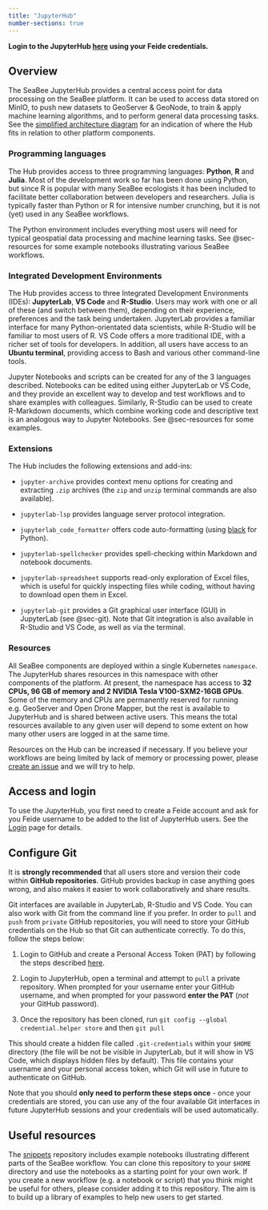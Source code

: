 ```yaml
---
title: "JupyterHub"
number-sections: true
---
```


**Login to the JupyterHub [here](https://hub.seabee.sigma2.no/) using your Feide credentials.**

## Overview {#sec-overview}

The SeaBee JupyterHub provides a central access point for data processing on the SeaBee platform. It can be used to access data stored on MinIO, to push new datasets to GeoServer & GeoNode, to train & apply machine learning algorithms, and to perform general data processing tasks. See the [simplified architecture diagram](./index.qmd#fig-sigma2-outline) for an indication of where the Hub fits in relation to other platform components.

### Programming languages {#sec-languages}

The Hub provides access to three programming languages: **Python**, **R** and **Julia**. Most of the development work so far has been done using Python, but since R is popular with many SeaBee ecologists it has been included to facilitate better collaboration between developers and researchers. Julia is typically faster than Python or R for intensive number crunching, but it is not (yet) used in any SeaBee workflows.

The Python environment includes everything most users will need for typical geospatial data processing and machine learning tasks. See @sec-resources for some example notebooks illustrating various SeaBee workflows.

### Integrated Development Environments {#sec-ides}

The Hub provides access to three Integrated Development Environments (IDEs): **JupyterLab**, **VS Code** and **R-Studio**. Users may work with one or all of these (and switch between them), depending on their experience, preferences and the task being undertaken. JupyterLab provides a familiar interface for many Python-orientated data scientists, while R-Studio will be familiar to most users of R. VS Code offers a more traditional IDE, with a richer set of tools for developers. In addition, all users have access to an **Ubuntu terminal**, providing access to Bash and various other command-line tools.

Jupyter Notebooks and scripts can be created for any of the 3 languages described. Notebooks can be edited using either JupyterLab or VS Code, and they provide an excellent way to develop and test workflows and to share examples with colleagues. Similarly, R-Studio can be used to create R-Markdown documents, which combine working code and descriptive text is an analogous way to Jupyter Notebooks. See @sec-resources for some examples.

### Extensions {#sec-extensions}

The Hub includes the following extensions and add-ins:

 * `jupyter-archive` provides context menu options for creating and extracting `.zip` archives (the `zip` and `unzip` terminal commands are also available).
 
 * `jupyterlab-lsp` provides language server protocol integration.
 
 * `jupyterlab_code_formatter` offers code auto-formatting (using [black](https://github.com/psf/black) for Python).
 
 * `jupyterlab-spellchecker` provides spell-checking within Markdown and notebook documents.
 
 * `jupyterlab-spreadsheet` supports read-only exploration of Excel files, which is useful for quickly inspecting files while coding, without having to download open them in Excel.
 
 * `jupyterlab-git` provides a Git graphical user interface (GUI) in JupyterLab (see @sec-git). Note that Git integration is also available in R-Studio and VS Code, as well as via the terminal.
 
### Resources

All SeaBee components are deployed within a single Kubernetes `namespace`. The JupyterHub shares resources in this namespace with other components of the platform. At present, the namespace has access to **32 CPUs, 96 GB of memory and 2 NVIDIA Tesla V100-SXM2-16GB GPUs**. Some of the memory and CPUs are permanently reserved for running e.g. GeoServer and Open Drone Mapper, but the rest is available to JupyterHub and is shared between active users. This means the total resources available to any given user will depend to some extent on how many other users are logged in at the same time.

Resources on the Hub can be increased if necessary. If you believe your workflows are being limited by lack of memory or processing power, please [create an issue](https://github.com/SeaBee-no/dockerfiles/issues) and we will try to help.

## Access and login {#sec-login}

To use the JupyterHub, you first need to create a Feide account and ask for you Feide username to be added to the list of JupyterHub users. See the [Login](./login.qmd) page for details.

## Configure Git {#sec-git}

It is **strongly recommended** that all users store and version their code within **GitHub repositories**. GitHub provides backup in case anything goes wrong, and also makes it easier to work collaboratively and share results.

Git interfaces are available in JupyterLab, R-Studio and VS Code. You can also work with Git from the command line if you prefer. In order to `pull` and `push` from `private` GitHub repositories, you will need to store your GitHub credentials on the Hub so that Git can authenticate correctly. To do this, follow the steps below:

 1. Login to GitHub and create a Personal Access Token (PAT) by following the steps described [here](https://docs.github.com/en/enterprise-server@3.4/authentication/keeping-your-account-and-data-secure/creating-a-personal-access-token).
 
 2. Login to JupyterHub, open a terminal and attempt to `pull` a private repository. When prompted for your username enter your GitHub username, and when prompted for your password **enter the PAT** (*not* your GitHub password).
 
 3. Once the repository has been cloned, run `git config --global credential.helper store` and then `git pull`
 
This should create a hidden file called `.git-credentials` within your `$HOME` directory (the file will be not be visible in JupyterLab, but it will show in VS Code, which displays hidden files by default). This file contains your username and your personal access token, which Git will use in future to authenticate on GitHub.

Note that you should **only need to perform these steps once** - once your credentials are stored, you can use any of the four available Git interfaces in future JupyterHub sessions and your credentials will be used automatically.

## Useful resources {#sec-resources}

The [snippets](https://github.com/SeaBee-no/snippets) repository includes example notebooks illustrating different parts of the SeaBee workflow. You can clone this repository to your `$HOME` directory and use the notebooks as a starting point for your own work. If you create a new workflow (e.g. a notebook or script) that you think might be useful for others, please consider adding it to this repository. The aim is to build up a library of examples to help new users to get started.